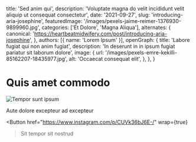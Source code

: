   title: 'Sed anim qui',
  description: 'Voluptate magna do velit incididunt velit aliquip ut consequat consectetur',
  date: '2021-09-27',
  slug: 'introducing-aria-josephine',
  featuredImage: '/images/pexels-jaime-reimer-1376930-9899960.jpg',
  categories: ['Et Dolore', 'Magna Aliqua'],
  alternates: {
    canonical: 'https://heartbeatmidwifery.com/post/introducing-aria-josephine',
  },
  authors: [{ name: 'Lorem Ipsum' }],
  openGraph: {
    title: 'Labore fugiat qui non anim fugiat',
    description: 'In deserunt in in ipsum fugiat pariatur sit laborum dolore',
    image: {
      url: '/images/pexels-emre-kekilli-85162207-18435977.jpg',
      alt: 'Occaecat consequat elit',
    },
  },
}


# Quis amet commodo

<Image
  src="/images/pexels-pratik-raj-1264471-2442919.jpg"
  size="large"
  wrap={true}
  alt="Tempor sunt ipsum"
/>

Aute dolore excepteur ad excepteur

<Button
  href="https://www.instagram.com/p/CUVk36bJ6E-/"
  wrap={true}
>Sit tempor sit nostrud</Button>

